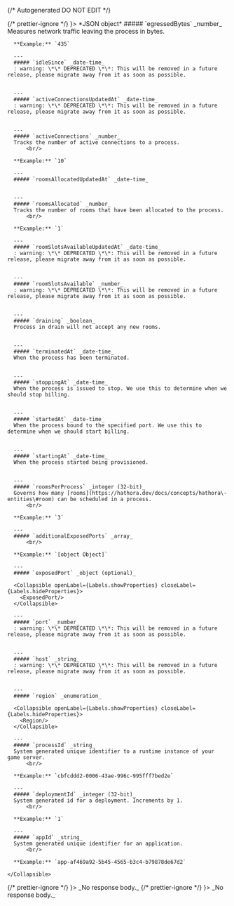{/* Autogenerated DO NOT EDIT  */}


<TabbedSection tabLabel='Status Code'>
  {/* prettier-ignore */}
  <Tab title={<StatusCode code={"200"} />}>
    *JSON object*
    <Collapsible openLabel={Labels.showProperties} closeLabel={Labels.hideProperties} defaultOpen={true}>
      ##### `egressedBytes` _number_
      Measures network traffic leaving the process in bytes.
          <br/>

      **Example:** `435`
        
      ---
      ##### `idleSince` _date-time_
      : warning: \*\* DEPRECATED \*\*: This will be removed in a future release, please migrate away from it as soon as possible.
          
        
      ---
      ##### `activeConnectionsUpdatedAt` _date-time_
      : warning: \*\* DEPRECATED \*\*: This will be removed in a future release, please migrate away from it as soon as possible.
          
        
      ---
      ##### `activeConnections` _number_
      Tracks the number of active connections to a process.
          <br/>

      **Example:** `10`
        
      ---
      ##### `roomsAllocatedUpdatedAt` _date-time_
          
        
      ---
      ##### `roomsAllocated` _number_
      Tracks the number of rooms that have been allocated to the process.
          <br/>

      **Example:** `1`
        
      ---
      ##### `roomSlotsAvailableUpdatedAt` _date-time_
      : warning: \*\* DEPRECATED \*\*: This will be removed in a future release, please migrate away from it as soon as possible.
          
        
      ---
      ##### `roomSlotsAvailable` _number_
      : warning: \*\* DEPRECATED \*\*: This will be removed in a future release, please migrate away from it as soon as possible.
          
        
      ---
      ##### `draining` _boolean_
      Process in drain will not accept any new rooms.
          
        
      ---
      ##### `terminatedAt` _date-time_
      When the process has been terminated.
          
        
      ---
      ##### `stoppingAt` _date-time_
      When the process is issued to stop. We use this to determine when we should stop billing.
          
        
      ---
      ##### `startedAt` _date-time_
      When the process bound to the specified port. We use this to determine when we should start billing.
          
        
      ---
      ##### `startingAt` _date-time_
      When the process started being provisioned.
          
        
      ---
      ##### `roomsPerProcess` _integer (32-bit)_
      Governs how many [rooms](https://hathora.dev/docs/concepts/hathora\-entities\#room) can be scheduled in a process.
          <br/>

      **Example:** `3`
        
      ---
      ##### `additionalExposedPorts` _array_
          <br/>

      **Example:** `[object Object]`
        
      ---
      ##### `exposedPort` _object (optional)_

      <Collapsible openLabel={Labels.showProperties} closeLabel={Labels.hideProperties}>
        <ExposedPort/>
      </Collapsible>
        
      ---
      ##### `port` _number_
      : warning: \*\* DEPRECATED \*\*: This will be removed in a future release, please migrate away from it as soon as possible.
          
        
      ---
      ##### `host` _string_
      : warning: \*\* DEPRECATED \*\*: This will be removed in a future release, please migrate away from it as soon as possible.
          
        
      ---
      ##### `region` _enumeration_

      <Collapsible openLabel={Labels.showProperties} closeLabel={Labels.hideProperties}>
        <Region/>
      </Collapsible>
        
      ---
      ##### `processId` _string_
      System generated unique identifier to a runtime instance of your game server.
          <br/>

      **Example:** `cbfcddd2-0006-43ae-996c-995fff7bed2e`
        
      ---
      ##### `deploymentId` _integer (32-bit)_
      System generated id for a deployment. Increments by 1.
          <br/>

      **Example:** `1`
        
      ---
      ##### `appId` _string_
      System generated unique identifier for an application.
          <br/>

      **Example:** `app-af469a92-5b45-4565-b3c4-b79878de67d2`
        
    </Collapsible>
  </Tab>
  {/* prettier-ignore */}
  <Tab title={<StatusCode code={"404"} />}>
    _No response body._
  </Tab>
  {/* prettier-ignore */}
  <Tab title={<StatusCode code={"500"} />}>
    _No response body._
  </Tab>
</TabbedSection>
